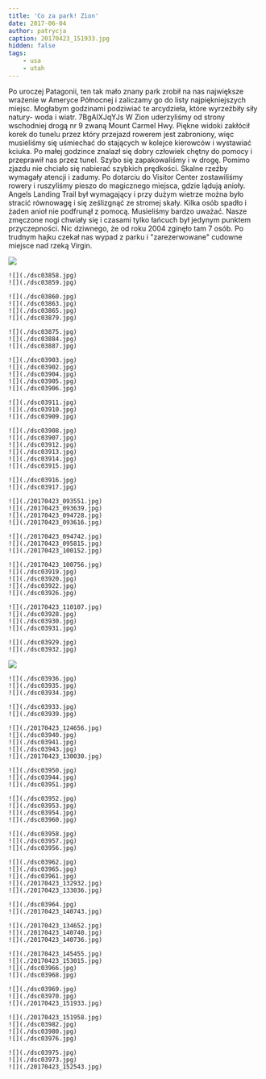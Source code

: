 ```yaml
---
title: 'Co za park! Zion'
date: 2017-06-04
author: patrycja
caption: 20170423_151933.jpg
hidden: false
tags: 
    - usa
    - utah
---
```


Po uroczej Patagonii, ten tak mało znany park zrobił na nas największe wrażenie w Ameryce Północnej i zaliczamy go do listy najpiękniejszych miejsc. Mogłabym godzinami podziwiać te arcydzieła, które wyrzeźbiły siły natury- woda i wiatr. 
<youtube>7BgAIXJqYJs</youtube>
W Zion uderzyliśmy od strony wschodniej drogą nr 9 zwaną Mount Carmel Hwy. Piękne widoki zakłócił korek do tunelu przez który przejazd rowerem jest zabroniony, więc musieliśmy się uśmiechać do stających w kolejce kierowców i wystawiać kciuka. Po małej godzince znalazł się dobry człowiek chętny do pomocy i przeprawił nas przez tunel. Szybo się zapakowaliśmy i w drogę. Pomimo zjazdu nie chciało się nabierać szybkich prędkości. Skalne rzeźby wymagały atencji i zadumy. Po dotarciu do Visitor Center zostawiliśmy rowery i ruszyliśmy pieszo do magicznego miejsca, gdzie lądują anioły. Angels Landing Trail był wymagający i przy dużym wietrze można było stracić równowagę i się ześlizgnąć ze stromej skały. Kilka osób spadło i żaden anioł nie podfrunął z pomocą. Musieliśmy bardzo uważać. Nasze zmęczone nogi chwiały się i czasami tylko łańcuch był jedynym punktem przyczepności. Nic dziwnego, że od roku 2004 zginęło tam 7 osób. Po trudnym hajku czekał nas wypad z parku i "zarezerwowane" cudowne miejsce nad rzeką Virgin.

![](./dsc03857.jpg)
```grid|2
![](./dsc03858.jpg)
![](./dsc03859.jpg)
```
```grid|4
![](./dsc03860.jpg)
![](./dsc03863.jpg)
![](./dsc03865.jpg)
![](./dsc03879.jpg)
```
```grid|3
![](./dsc03875.jpg)
![](./dsc03884.jpg)
![](./dsc03887.jpg)
```
```grid|5
![](./dsc03903.jpg)
![](./dsc03902.jpg)
![](./dsc03904.jpg)
![](./dsc03905.jpg)
![](./dsc03906.jpg)
```
```grid|3
![](./dsc03911.jpg)
![](./dsc03910.jpg)
![](./dsc03909.jpg)
```
```grid|6
![](./dsc03908.jpg)
![](./dsc03907.jpg)
![](./dsc03912.jpg)
![](./dsc03913.jpg)
![](./dsc03914.jpg)
![](./dsc03915.jpg)
```
```grid|2
![](./dsc03916.jpg)
![](./dsc03917.jpg)
```
```grid|4
![](./20170423_093551.jpg)
![](./20170423_093639.jpg)
![](./20170423_094728.jpg)
![](./20170423_093616.jpg)
```
```grid|3
![](./20170423_094742.jpg)
![](./20170423_095815.jpg)
![](./20170423_100152.jpg)
```
```grid|5
![](./20170423_100756.jpg)
![](./dsc03919.jpg)
![](./dsc03920.jpg)
![](./dsc03922.jpg)
![](./dsc03926.jpg)
```
```grid|4
![](./20170423_110107.jpg)
![](./dsc03928.jpg)
![](./dsc03930.jpg)
![](./dsc03931.jpg)
```
```grid|2
![](./dsc03929.jpg)
![](./dsc03932.jpg)
```
![](./lrg_dsc03924.jpg)
```grid|3
![](./dsc03936.jpg)
![](./dsc03935.jpg)
![](./dsc03934.jpg)
```
```grid|2
![](./dsc03933.jpg)
![](./dsc03939.jpg)
```
```grid|5
![](./20170423_124656.jpg)
![](./dsc03940.jpg)
![](./dsc03941.jpg)
![](./dsc03943.jpg)
![](./20170423_130030.jpg)
```
```grid|3
![](./dsc03950.jpg)
![](./dsc03944.jpg)
![](./dsc03951.jpg)
```
```grid|4
![](./dsc03952.jpg)
![](./dsc03953.jpg)
![](./dsc03954.jpg)
![](./dsc03960.jpg)
```
```grid|3
![](./dsc03958.jpg)
![](./dsc03957.jpg)
![](./dsc03956.jpg)
```
```grid|5
![](./dsc03962.jpg)
![](./dsc03965.jpg)
![](./dsc03961.jpg)
![](./20170423_132932.jpg)
![](./20170423_133036.jpg)
```
```grid|2
![](./dsc03964.jpg)
![](./20170423_140743.jpg)
```
```grid|3
![](./20170423_134652.jpg)
![](./20170423_140740.jpg)
![](./20170423_140736.jpg)
```
```grid|4
![](./20170423_145455.jpg)
![](./20170423_153015.jpg)
![](./dsc03966.jpg)
![](./dsc03968.jpg)
```
```grid|3
![](./dsc03969.jpg)
![](./dsc03970.jpg)
![](./20170423_151933.jpg)
```
```grid|4
![](./20170423_151958.jpg)
![](./dsc03982.jpg)
![](./dsc03980.jpg)
![](./dsc03976.jpg)
```
```grid|3
![](./dsc03975.jpg)
![](./dsc03973.jpg)
![](./20170423_152543.jpg)
```